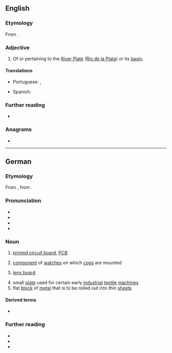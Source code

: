 {{also|platine|platiné}}
==English==

===Etymology===
From {{af|en|Plate|t1=the River Plate|-ine}}.

===Adjective===
{{en-adj|-}}

# Of or pertaining to the [[River Plate]] ([[Río de la Plata]]) or its [[basin]].
#: {{ux|en|The '''Platine''' War was fought between August of 1851 and February of 1852.}}
#: {{ux|en|Paranhos, father of the ''Barão do Rio Branco'', was a foremost statesman of the monarchy and celebrated for his '''Platine''' diplomacy.}}

====Translations====
{{trans-top|of or from River Plate}}
* Portuguese: {{t|pt|platense}}, {{t|pt|rio-platense}}
{{trans-mid}}
* Spanish: {{t+|es|rioplatense}}
{{trans-bottom}}

===Further reading===
* {{R:Merriam-Webster Online}}

===Anagrams===
* {{anagrams|en|a=aeilnpt|pantile|pentail|pilenta|pit lane|pitlane}}

----

==German==
{{wikipedia|lang=de}}

===Etymology===
From {{bor|de|fr|platine}}, from {{der|de|fr|plat|t=flat}}.

===Pronunciation===
* {{IPA|de|/plaˈtiːnə/}}
* {{audio|de|LL-Q188 (deu)-Sebastian Wallroth-Platine.wav|Audio}}
* {{audio|de|De-Platine.ogg|Audio}}
* {{hyph|de|Pla|ti|ne}}

===Noun===
{{de-noun|f||Platinen}}

# {{lb|de|electronics}} [[printed circuit board]], [[PCB]]
#: {{syn|de|Leiterplatte|Flachbaugruppe}}
# {{lb|de|clockmaking}} [[component]] of [[watch]]es on which [[cog]]s are mounted
#: {{syn|de|Werkplatte}}
# {{lb|de|photography}} [[lens board]]
#: {{syn|de|Objektivplatine}}
# small [[plate]] used for certain early [[industrial]] [[textile]] [[machine]]s
# flat [[block]] of [[metal]] that is to be rolled out into thin [[sheet]]s

====Derived terms====
* {{l|de|Hauptplatine|g=f}}

===Further reading===
* {{R:DWDS}}
* {{R:Duden}}
* {{R:UniLeipzig}}